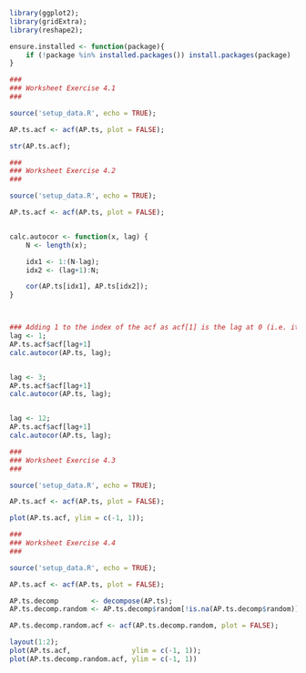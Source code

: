 

```R
library(ggplot2);
library(gridExtra);
library(reshape2);

ensure.installed <- function(package){
    if (!package %in% installed.packages()) install.packages(package)
}
```


```R
###
### Worksheet Exercise 4.1
###

source('setup_data.R', echo = TRUE);

AP.ts.acf <- acf(AP.ts, plot = FALSE);

str(AP.ts.acf);

```


```R
###
### Worksheet Exercise 4.2
###

source('setup_data.R', echo = TRUE);

AP.ts.acf <- acf(AP.ts, plot = FALSE);


calc.autocor <- function(x, lag) {
    N <- length(x);

    idx1 <- 1:(N-lag);
    idx2 <- (lag+1):N;

    cor(AP.ts[idx1], AP.ts[idx2]);
}




```


```R
### Adding 1 to the index of the acf as acf[1] is the lag at 0 (i.e. it has value 1)
lag <- 1;
AP.ts.acf$acf[lag+1]
calc.autocor(AP.ts, lag);


lag <- 3;
AP.ts.acf$acf[lag+1]
calc.autocor(AP.ts, lag);


lag <- 12;
AP.ts.acf$acf[lag+1]
calc.autocor(AP.ts, lag);
```


```R
###
### Worksheet Exercise 4.3
###

source('setup_data.R', echo = TRUE);

AP.ts.acf <- acf(AP.ts, plot = FALSE);

plot(AP.ts.acf, ylim = c(-1, 1));

```


```R
###
### Worksheet Exercise 4.4
###

source('setup_data.R', echo = TRUE);

AP.ts.acf <- acf(AP.ts, plot = FALSE);

AP.ts.decomp        <- decompose(AP.ts);
AP.ts.decomp.random <- AP.ts.decomp$random[!is.na(AP.ts.decomp$random)]

AP.ts.decomp.random.acf <- acf(AP.ts.decomp.random, plot = FALSE);

layout(1:2);
plot(AP.ts.acf,               ylim = c(-1, 1));
plot(AP.ts.decomp.random.acf, ylim = c(-1, 1))

```
